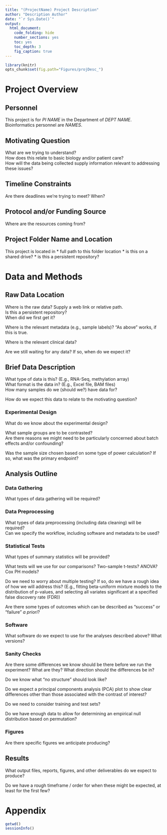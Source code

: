 ```yaml
---
title: "(ProjectName) Project Description"
author: "Description Author"
date: "`r Sys.Date()`"
output: 
  html_document:
    code_folding: hide
    number_sections: yes
    toc: yes
    toc_depth: 3
    fig_caption: true
---
```


```r

library(knitr)
opts_chunk$set(fig.path="Figures/projDesc_")

```

# Project Overview

<!-- Who is this for? -->

## Personnel

This project is for _PI NAME_ in the Department of _DEPT NAME_. Bioinformatics personnel are _NAMES_.

## Motivating Question

What are we trying to understand?   
How does this relate to basic biology and/or patient care?   
How will the data being collected supply information relevant to addressing these issues?

## Timeline Constraints

Are there deadlines we're trying to meet? When? 

## Protocol and/or Funding Source

Where are the resources coming from?

## Project Folder Name and Location

This project is located in 
* full path to this folder location
* is this on a shared drive?
* is this a persistent repository?

# Data and Methods

## Raw Data Location

Where is the raw data? Supply a web link or relative path.  
Is this a persistent repository?  
When did we first get it?

Where is the relevant metadata (e.g., sample labels)? "As above" works, if this is true. 

Where is the relevant clinical data? 

Are we still waiting for any data? If so, when do we expect it?

## Brief Data Description

What type of data is this? (E.g., RNA-Seq, methylation array)  
What format is the data in? (E.g., Excel file, BAM files)  
How many samples do we (should we?) have data for?  

How do we expect this data to relate to the motivating question?

### Experimental Design

What do we know about the experimental design?  

What sample groups are to be contrasted?  
Are there reasons we might need to be particularly concerned about batch effects and/or confounding?

Was the sample size chosen based on some type of power calculation? If so, what was the primary endpoint?

## Analysis Outline

### Data Gathering

What types of data gathering will be required?

### Data Preprocessing

What types of data preprocessing (including data cleaning) will be required?  
Can we specify the workflow, including software and metadata to be used?

### Statistical Tests

What types of summary statistics will be provided?

What tests will we use for our comparisons? Two-sample t-tests? ANOVA? Cox PH models?

Do we need to worry about multiple testing? If so, do we have a rough idea of how we will address this? (E.g., fitting beta-uniform mixture models to the distribution of p-values, and selecting all variates significant at a specified false discovery rate (FDR))

Are there some types of outcomes which can be described as "success" or "failure" _a priori_?

### Software

What software do we expect to use for the analyses described above? What versions?

### Sanity Checks

Are there some differences we know should be there before we run the experiment? What are they? What direction should the differences be in?

Do we know what "no structure" should look like?

Do we expect a principal components analysis (PCA) plot to show clear differences other than those associated with the contrast of interest?

Do we need to consider training and test sets?

Do we have enough data to allow for determining an empirical null distribution based on permutation?

### Figures

Are there specific figures we anticipate producing?

## Results

What output files, reports, figures, and other deliverables do we expect to produce?

Do we have a rough timeframe / order for when these might be expected, at least for the first few?

# Appendix

```r

getwd()
sessionInfo()

```

